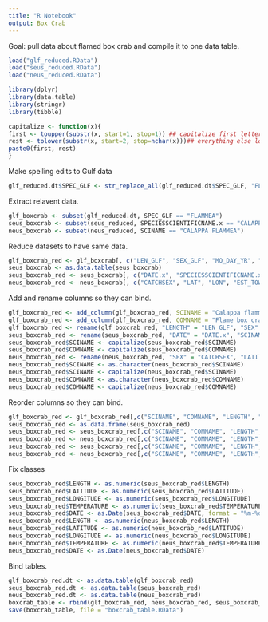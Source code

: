 ```yaml
---
title: "R Notebook"
output: Box Crab
---
```


Goal: pull data about flamed box crab and compile it to one data table.

```r
load("glf_reduced.RData")
load("seus_reduced.RData")
load("neus_reduced.RData")

library(dplyr)
library(data.table)
library(stringr)
library(tibble)

capitalize <- function(x){
first <- toupper(substr(x, start=1, stop=1)) ## capitalize first letter
rest <- tolower(substr(x, start=2, stop=nchar(x)))## everything else lowercase
paste0(first, rest)
}
```

Make spelling edits to Gulf data
```r
glf_reduced.dt$SPEC_GLF <- str_replace_all(glf_reduced.dt$SPEC_GLF, "FLAMME", "FLAMMEA")
```

Extract relavent data.
```r
glf_boxcrab <- subset(glf_reduced.dt, SPEC_GLF == "FLAMMEA")
seus_boxcrab <- subset(seus_reduced, SPECIESSCIENTIFICNAME.x == "CALAPPA FLAMMEA")
neus_boxcrab <- subset(neus_reduced, SCINAME == "CALAPPA FLAMMEA")
```

Reduce datasets to have same data.
```r
glf_boxcrab_red <- glf_boxcrab[, c("LEN_GLF", "SEX_GLF", "MO_DAY_YR", "TEMP_BOT", "DECSLAT", "DECSLON")]
seus_boxcrab <- as.data.table(seus_boxcrab)
seus_boxcrab_red <- seus_boxcrab[, c("DATE.x", "SPECIESSCIENTIFICNAME.x", "SPECIESCOMMONNAME.x", "TEMPBOTTOM.x", "LATITUDESTART.x", "LONGITUDESTART", "LEN1", "SEXDESCRIPTION")]
neus_boxcrab_red <- neus_boxcrab[, c("CATCHSEX", "LAT", "LON", "EST_TOWDATE", "BOTTEMP", "LENGTH", "SCINAME", "COMNAME")]
```

Add and rename columns so they can bind.
```r
glf_boxcrab_red <- add_column(glf_boxcrab_red, SCINAME = "Calappa flammea")
glf_boxcrab_red <- add_column(glf_boxcrab_red, COMNAME = "Flame box crab")
glf_boxcrab_red <- rename(glf_boxcrab_red, "LENGTH" = "LEN_GLF", "SEX" = "SEX_GLF", "TEMPERATURE" = "TEMP_BOT", "LATITUDE" = "DECSLAT", "LONGITUDE" = "DECSLON", "DATE" = "MO_DAY_YR")
seus_boxcrab_red <- rename(seus_boxcrab_red, "DATE" = "DATE.x", "SCINAME" = "SPECIESSCIENTIFICNAME.x", "COMNAME" = "SPECIESCOMMONNAME.x", "TEMPERATURE" = "TEMPBOTTOM.x", "LATITUDE" = "LATITUDESTART.x", "LONGITUDE" = "LONGITUDESTART", "LENGTH" = "LEN1", "SEX" = "SEXDESCRIPTION")
seus_boxcrab_red$SCINAME <- capitalize(seus_boxcrab_red$SCINAME)
seus_boxcrab_red$COMNAME <- capitalize(seus_boxcrab_red$COMNAME)
neus_boxcrab_red <- rename(neus_boxcrab_red, "SEX" = "CATCHSEX", "LATITUDE" = "LAT", "LONGITUDE" = "LON", "DATE" = "EST_TOWDATE", "TEMPERATURE" = "BOTTEMP")
neus_boxcrab_red$SCINAME <- as.character(neus_boxcrab_red$SCINAME)
neus_boxcrab_red$SCINAME <- capitalize(neus_boxcrab_red$SCINAME)
neus_boxcrab_red$COMNAME <- as.character(neus_boxcrab_red$COMNAME)
neus_boxcrab_red$COMNAME <- capitalize(neus_boxcrab_red$COMNAME)
```

Reorder columns so they can bind.
```r
glf_boxcrab_red <- glf_boxcrab_red[,c("SCINAME", "COMNAME", "LENGTH", "SEX", "LATITUDE", "LONGITUDE", "TEMPERATURE", "DATE")]
seus_boxcrab_red <- as.data.frame(seus_boxcrab_red)
seus_boxcrab_red <- seus_boxcrab_red[,c("SCINAME", "COMNAME", "LENGTH", "SEX", "LATITUDE", "LONGITUDE", "TEMPERATURE", "DATE")]
neus_boxcrab_red <- neus_boxcrab_red[,c("SCINAME", "COMNAME", "LENGTH", "SEX", "LATITUDE", "LONGITUDE", "TEMPERATURE", "DATE")]
seus_boxcrab_red <- seus_boxcrab_red[,c("SCINAME", "COMNAME", "LENGTH", "SEX", "LATITUDE", "LONGITUDE", "TEMPERATURE", "DATE")]
neus_boxcrab_red <- neus_boxcrab_red[,c("SCINAME", "COMNAME", "LENGTH", "SEX", "LATITUDE", "LONGITUDE", "TEMPERATURE", "DATE")]
```

Fix classes
```r
seus_boxcrab_red$LENGTH <- as.numeric(seus_boxcrab_red$LENGTH)
seus_boxcrab_red$LATITUDE <- as.numeric(seus_boxcrab_red$LATITUDE)
seus_boxcrab_red$LONGITUDE <- as.numeric(seus_boxcrab_red$LONGITUDE)
seus_boxcrab_red$TEMPERATURE <- as.numeric(seus_boxcrab_red$TEMPERATURE)
seus_boxcrab_red$DATE <- as.Date(seus_boxcrab_red$DATE, format = "%m-%d-%Y")
neus_boxcrab_red$LENGTH <- as.numeric(neus_boxcrab_red$LENGTH)
neus_boxcrab_red$LATITUDE <- as.numeric(neus_boxcrab_red$LATITUDE)
neus_boxcrab_red$LONGITUDE <- as.numeric(neus_boxcrab_red$LONGITUDE)
neus_boxcrab_red$TEMPERATURE <- as.numeric(neus_boxcrab_red$TEMPERATURE)
neus_boxcrab_red$DATE <- as.Date(neus_boxcrab_red$DATE)
```

Bind tables.
```r
glf_boxcrab_red.dt <- as.data.table(glf_boxcrab_red)
seus_boxcrab_red.dt <- as.data.table(seus_boxcrab_red)
neus_boxcrab_red.dt <- as.data.table(neus_boxcrab_red)
boxcrab_table <- rbind(glf_boxcrab_red, neus_boxcrab_red, seus_boxcrab_red)
save(boxcrab_table, file = "boxcrab_table.RData")
```
